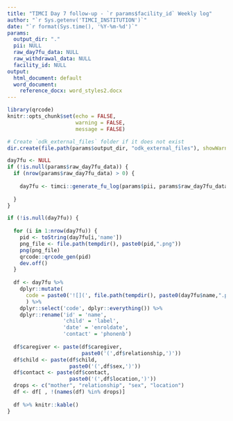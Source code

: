 ```yaml
---
title: "TIMCI Day 7 follow-up - `r params$facility_id` Weekly log"
author: "`r Sys.getenv('TIMCI_INSTITUTION')`"
date: "`r format(Sys.time(), '%Y-%m-%d')`"
params:
  output_dir: "."
  pii: NULL
  raw_day7fu_data: NULL
  raw_withdrawal_data: NULL
  facility_id: NULL
output:
  html_document: default
  word_document:
    reference_docx: word_styles2.docx
---
```


```r
library(qrcode)
knitr::opts_chunk$set(echo = FALSE,
                      warning = FALSE,
                      message = FALSE)
```

```r
# Create `odk_external_files` folder if it does not exist
dir.create(file.path(params$output_dir, "odk_external_files"), showWarnings = FALSE)
```

```r
day7fu <- NULL
if (!is.null(params$raw_day7fu_data)) {
  if (nrow(params$raw_day7fu_data) > 0) {
    
    day7fu <- timci::generate_fu_log(params$pii, params$raw_day7fu_data, 7, 9)
    
  }
}
```

```r
if (!is.null(day7fu)) {
  
  for (i in 1:nrow(day7fu)) {
    pid <- toString(day7fu[i,'name'])
    png_file <- file.path(tempdir(), paste0(pid,".png"))
    png(png_file)
    qrcode::qrcode_gen(pid)
    dev.off()
  }
  
  df <- day7fu %>%
    dplyr::mutate(
      code = paste0('![](', file.path(tempdir(), paste0(day7fu$name,".png")), ')', '{width=0.75in}')
      ) %>%
    dplyr::select('code', dplyr::everything()) %>%
    dplyr::rename('id' = 'name',
                  'child' = 'label',
                  'date' = 'enroldate',
                  'contact' = 'phonenb')
  
  df$caregiver <- paste(df$caregiver,
                        paste0('(',df$relationship,')'))
  df$child <- paste(df$child,
                    paste0('(',df$sex,')'))
  df$contact <- paste(df$contact,
                    paste0('(',df$location,')'))
  drops <- c("mother", "relationship", "sex", "location")
  df <- df[ , !(names(df) %in% drops)]
  
  df %>% knitr::kable()
}
```
